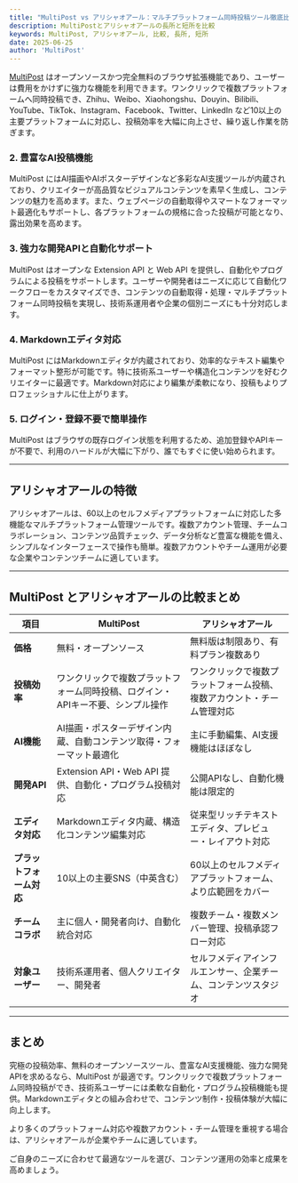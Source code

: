 ```yaml
---
title: "MultiPost vs アリシャオアール：マルチプラットフォーム同時投稿ツール徹底比較"
description: MultiPostとアリシャオアールの長所と短所を比較
keywords: MultiPost, アリシャオアール, 比較, 長所, 短所
date: 2025-06-25
author: 'MultiPost'
---
```


[MultiPost](https://multipost.app) はオープンソースかつ完全無料のブラウザ拡張機能であり、ユーザーは費用をかけずに強力な機能を利用できます。ワンクリックで複数プラットフォームへ同時投稿でき、Zhihu、Weibo、Xiaohongshu、Douyin、Bilibili、YouTube、TikTok、Instagram、Facebook、Twitter、LinkedIn など10以上の主要プラットフォームに対応し、投稿効率を大幅に向上させ、繰り返し作業を防ぎます。

### 2. 豊富なAI投稿機能

MultiPost にはAI描画やAIポスターデザインなど多彩なAI支援ツールが内蔵されており、クリエイターが高品質なビジュアルコンテンツを素早く生成し、コンテンツの魅力を高めます。また、ウェブページの自動取得やスマートなフォーマット最適化もサポートし、各プラットフォームの規格に合った投稿が可能となり、露出効果を高めます。

### 3. 強力な開発APIと自動化サポート

MultiPost はオープンな Extension API と Web API を提供し、自動化やプログラムによる投稿をサポートします。ユーザーや開発者はニーズに応じて自動化ワークフローをカスタマイズでき、コンテンツの自動取得・処理・マルチプラットフォーム同時投稿を実現し、技術系運用者や企業の個別ニーズにも十分対応します。

### 4. Markdownエディタ対応

MultiPost にはMarkdownエディタが内蔵されており、効率的なテキスト編集やフォーマット整形が可能です。特に技術系ユーザーや構造化コンテンツを好むクリエイターに最適です。Markdown対応により編集が柔軟になり、投稿もよりプロフェッショナルに仕上がります。

### 5. ログイン・登録不要で簡単操作

MultiPost はブラウザの既存ログイン状態を利用するため、追加登録やAPIキーが不要で、利用のハードルが大幅に下がり、誰でもすぐに使い始められます。

---

## アリシャオアールの特徴

アリシャオアールは、60以上のセルフメディアプラットフォームに対応した多機能なマルチプラットフォーム管理ツールです。複数アカウント管理、チームコラボレーション、コンテンツ品質チェック、データ分析など豊富な機能を備え、シンプルなインターフェースで操作も簡単。複数アカウントやチーム運用が必要な企業やコンテンツチームに適しています。

---

## MultiPost とアリシャオアールの比較まとめ

| 項目               | MultiPost                                   | アリシャオアール                                           |
|--------------------|---------------------------------------------|-------------------------------------------------|
| **価格**            | 無料・オープンソース                        | 無料版は制限あり、有料プラン複数あり                       |
| **投稿効率**        | ワンクリックで複数プラットフォーム同時投稿、ログイン・APIキー不要、シンプル操作 | ワンクリックで複数プラットフォーム投稿、複数アカウント・チーム管理対応 |
| **AI機能**         | AI描画・ポスターデザイン内蔵、自動コンテンツ取得・フォーマット最適化 | 主に手動編集、AI支援機能はほぼなし                         |
| **開発API**        | Extension API・Web API 提供、自動化・プログラム投稿対応 | 公開APIなし、自動化機能は限定的                            |
| **エディタ対応**    | Markdownエディタ内蔵、構造化コンテンツ編集対応           | 従来型リッチテキストエディタ、プレビュー・レイアウト対応         |
| **プラットフォーム対応** | 10以上の主要SNS（中英含む）                    | 60以上のセルフメディアプラットフォーム、より広範囲をカバー         |
| **チームコラボ**    | 主に個人・開発者向け、自動化統合対応                   | 複数チーム・複数メンバー管理、投稿承認フロー対応                 |
| **対象ユーザー**    | 技術系運用者、個人クリエイター、開発者                   | セルフメディアインフルエンサー、企業チーム、コンテンツスタジオ       |

---

## まとめ

究極の投稿効率、無料のオープンソースツール、豊富なAI支援機能、強力な開発APIを求めるなら、MultiPost が最適です。ワンクリックで複数プラットフォーム同時投稿ができ、技術系ユーザーには柔軟な自動化・プログラム投稿機能も提供。Markdownエディタとの組み合わせで、コンテンツ制作・投稿体験が大幅に向上します。

より多くのプラットフォーム対応や複数アカウント・チーム管理を重視する場合は、アリシャオアールが企業やチームに適しています。

ご自身のニーズに合わせて最適なツールを選び、コンテンツ運用の効率と成果を高めましょう。 